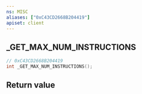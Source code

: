 ```yaml
---
ns: MISC
aliases: ["0xC43CD2668B204419"]
apiset: client
---
```

## _GET_MAX_NUM_INSTRUCTIONS

```c
// 0xC43CD2668B204419
int _GET_MAX_NUM_INSTRUCTIONS();
```



## Return value